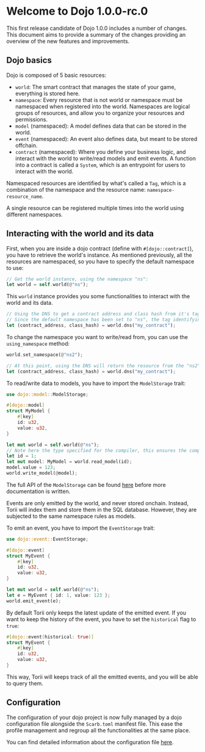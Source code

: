 # Welcome to Dojo 1.0.0-rc.0

This first release candidate of Dojo 1.0.0 includes a number of changes. This document aims to provide a summary of the changes providing an overview of the new features and improvements.

## Dojo basics

Dojo is composed of 5 basic resources:

-   `world`: The smart contract that manages the state of your game, everything is stored here.
-   `namespace`: Every resource that is not world or namespace must be namespaced when registered into the world. Namespaces are logical groups of resources, and allow you to organize your resources and permissions.
-   `model` (namespaced): A model defines data that can be stored in the world.
-   `event` (namespaced): An event also defines data, but meant to be stored offchain.
-   `contract` (namespaced): Where you define your business logic, and interact with the world to write/read models and emit events. A function into a contract is called a `System`, which is an entrypoint for users to interact with the world.

Namespaced resources are identified by what's called a `Tag`, which is a combination of the namespace and the resource name:
`namespace-resource_name`.

A single resource can be registered multiple times into the world using different namespaces.

## Interacting with the world and its data

First, when you are inside a dojo contract (define with `#[dojo::contract]`), you have to retrieve the world's instance. As mentioned previously, all the resources are namespaced, so you have to specify the default namespace to use:

```rust
// Get the world instance, using the namespace "ns":
let world = self.world(@"ns");
```

This `world` instance provides you some functionalities to interact with the world and its data.

```rust
// Using the DNS to get a contract address and class hash from it's tag.
// Since the default namespace has been set to "ns", the tag identifying the resource will be "ns-my_contract".
let (contract_address, class_hash) = world.dns("my_contract");
```

To change the namespace you want to write/read from, you can use the `using_namespace` method:

```rust
world.set_namespace(@"ns2");

// At this point, using the DNS will return the resource from the "ns2" namespace, if it exists.
let (contract_address, class_hash) = world.dns("my_contract");
```

To read/write data to models, you have to import the `ModelStorage` trait:

```rust
use dojo::model::ModelStorage;

#[dojo::model]
struct MyModel {
    #[key]
    id: u32,
    value: u32,
}

let mut world = self.world(@"ns");
// Note here the type specified for the compiler, this ensures the compiler can infere which data to retrieve:
let id = 1;
let mut model: MyModel = world.read_model(id);
model.value = 123;
world.write_model(@model);
```

The full API of the `ModelStorage` can be found [here](https://github.com/dojoengine/dojo/blob/126292e64afb0a1d507800b42cf0e6582e6c13cb/crates/dojo/core/src/model/storage.cairo#L19) before more documentation is written.

Events are only emitted by the world, and never stored onchain. Instead, Torii will index them and store them in the SQL database.
However, they are subjected to the same namespace rules as models.

To emit an event, you have to import the `EventStorage` trait:

```rust
use dojo::event::EventStorage;

#[dojo::event]
struct MyEvent {
    #[key]
    id: u32,
    value: u32,
}

let mut world = self.world(@"ns");
let e = MyEvent { id: 1, value: 123 };
world.emit_event(e);
```

By default Torii only keeps the latest update of the emitted event. If you want to keep the history of the event, you have to set the `historical` flag to `true`:

```rust
#[dojo::event(historical: true)]
struct MyEvent {
    #[key]
    id: u32,
    value: u32,
}
```

This way, Torii will keeps track of all the emitted events, and you will be able to query them.

## Configuration

The configuration of your dojo project is now fully managed by a dojo configuration file alongside the `Scarb.toml` manifest file.
This ease the profile management and regroup all the functionalities at the same place.

You can find detailed information about the configuration file [here](/framework/config).